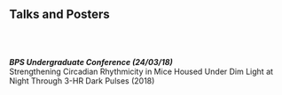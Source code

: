 <br>
<br>

## Talks and Posters 
<br>
<br>

***BPS Undergraduate Conference (24/03/18)** <br>
    *Strengthening Circadian Rhythmicity in Mice Housed Under Dim Light at Night Through 3-HR Dark Pulses (2018)